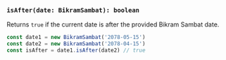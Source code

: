 ### `isAfter(date: BikramSambat): boolean`

Returns `true` if the current date is after the provided Bikram Sambat date.

```jsx copy
const date1 = new BikramSambat('2078-05-15')
const date2 = new BikramSambat('2078-04-15')
const isAfter = date1.isAfter(date2) // true
```
